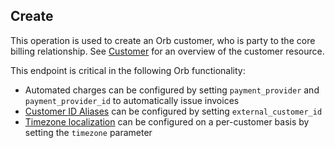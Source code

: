 ## Create

This operation is used to create an Orb customer, who is party to the core billing relationship. See
[Customer](../guides/concepts#customer) for an overview of the customer resource.

This endpoint is critical in the following Orb functionality:
* Automated charges can be configured by setting `payment_provider` and `payment_provider_id` to automatically
  issue invoices
* [Customer ID Aliases](../guides/events-and-metrics/customer-aliases) can be configured by setting
  `external_customer_id`
* [Timezone localization](../guides/product-catalog/timezones.md) can be configured on a per-customer basis by
  setting the `timezone` parameter
